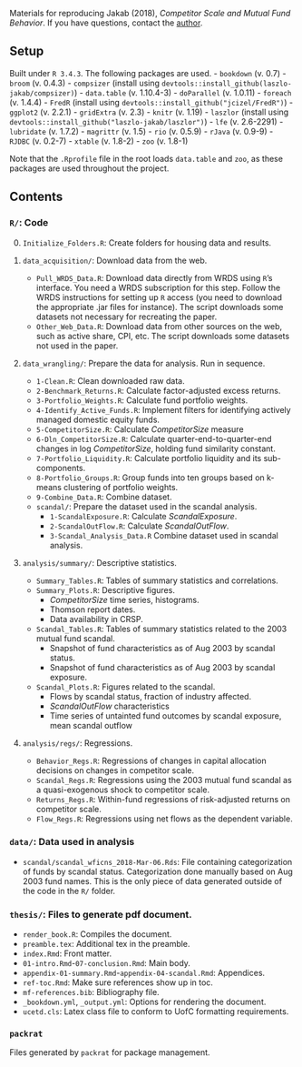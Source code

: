 Materials for reproducing Jakab (2018), *Competitor Scale and Mutual Fund Behavior*. If you have questions, contact the [author](laszlo.jakab@chicagobooth.edu). 


## Setup

Built under `R 3.4.3`. The following packages are used.
- `bookdown` (v. 0.7)
- `broom` (v. 0.4.3)
- `compsizer` (install using `devtools::install_github(laszlo-jakab/compsizer)`)
- `data.table` (v. 1.10.4-3)
- `doParallel` (v. 1.0.11)
- `foreach` (v. 1.4.4)
- `FredR` (install using `devtools::install_github("jcizel/FredR")`)
- `ggplot2` (v. 2.2.1)
- `gridExtra` (v. 2.3)
- `knitr` (v. 1.19)
- `laszlor` (install using `devtools::install_github("laszlo-jakab/laszlor")`)
- `lfe` (v. 2.6-2291)
- `lubridate` (v. 1.7.2)
- `magrittr` (v. 1.5)
- `rio` (v. 0.5.9)
- `rJava` (v. 0.9-9)
- `RJDBC` (v. 0.2-7)
- `xtable` (v. 1.8-2)
- `zoo` (v. 1.8-1)

Note that the `.Rprofile` file in the root loads `data.table` and `zoo`, as these packages are used throughout the project.

## Contents

### `R/`: Code

0. `Initialize_Folders.R`: Create folders for housing data and results.

1. `data_acquisition/`: Download data from the web.
    - `Pull_WRDS_Data.R`: Download data directly from WRDS using `R`'s interface. You need a WRDS subscription for this step. Follow the WRDS instructions for setting up `R` access (you need to download the appropriate .jar files for instance). The script downloads some datasets not necessary for recreating the paper.
    - `Other_Web_Data.R`: Download data from other sources on the web, such as active share, CPI, etc. The script downloads some datasets not used in the paper.

2. `data_wrangling/`: Prepare the data for analysis. Run in sequence.
    - `1-Clean.R`: Clean downloaded raw data.
    - `2-Benchmark_Returns.R`: Calculate factor-adjusted excess returns.
    - `3-Portfolio_Weights.R`: Calculate fund portfolio weights.
    - `4-Identify_Active_Funds.R`: Implement filters for identifying actively managed domestic equity funds.
    - `5-CompetitorSize.R`: Calculate *CompetitorSize* measure
    - `6-Dln_CompetitorSize.R`: Calculate quarter-end-to-quarter-end changes in log *CompetitorSize*, holding fund similarity constant.
    - `7-Portfolio_Liquidity.R`: Calculate portfolio liquidity and its sub-components.
    - `8-Portfolio_Groups.R`: Group funds into ten groups based on k-means clustering of portfolio weights.
    - `9-Combine_Data.R`: Combine dataset.
    - `scandal/`: Prepare the dataset used in the scandal analysis.
        - `1-ScandalExposure.R`: Calculate *ScandalExposure*.
        - `2-ScandalOutFlow.R`: Calculate *ScandalOutFlow*.
        - `3-Scandal_Analysis_Data.R` Combine dataset used in scandal analysis.
 
3. `analysis/summary/`: Descriptive statistics.
    - `Summary_Tables.R`: Tables of summary statistics and correlations.
    - `Summary_Plots.R`: Descriptive figures.
        - *CompetitorSize* time series, histograms.
        - Thomson report dates.
        - Data availability in CRSP.
    - `Scandal_Tables.R`: Tables of summary statistics related to the 2003 mutual fund scandal.
        - Snapshot of fund characteristics as of Aug 2003 by scandal status.
        - Snapshot of fund characteristics as of Aug 2003 by scandal exposure.
    - `Scandal_Plots.R`: Figures related to the scandal.
        - Flows by scandal status, fraction of industry affected.
        - *ScandalOutFlow* characteristics
        - Time series of untainted fund outcomes by scandal exposure, mean scandal outflow

4. `analysis/regs/`: Regressions.
    - `Behavior_Regs.R`: Regressions of changes in capital allocation decisions on changes in competitor scale.
    - `Scandal_Regs.R`: Regressions using the 2003 mutual fund scandal as a quasi-exogenous shock to competitor scale.
    - `Returns_Regs.R`: Within-fund regressions of risk-adjusted returns on competitor scale.
    - `Flow_Regs.R`: Regressions using net flows as the dependent variable.

### `data/`: Data used in analysis

- `scandal/scandal_wficns_2018-Mar-06.Rds`: File containing categorization of funds by scandal status. Categorization done manually based on Aug 2003 fund names. This is the only piece of data generated outside of the code in the `R/` folder.  

### `thesis/`: Files to generate pdf document.

- `render_book.R`: Compiles the document.
- `preamble.tex`: Additional tex in the preamble.
- `index.Rmd`: Front matter.
- `01-intro.Rmd`-`07-conclusion.Rmd`: Main body.
- `appendix-01-summary.Rmd`-`appendix-04-scandal.Rmd`: Appendices.
- `ref-toc.Rmd`: Make sure references show up in toc.
- `mf-references.bib`: Bibliography file.
- `_bookdown.yml`, `_output.yml`: Options for rendering the document.
- `ucetd.cls`: Latex class file to conform to UofC formatting requirements. 

### `packrat`

Files generated by `packrat` for package management.

